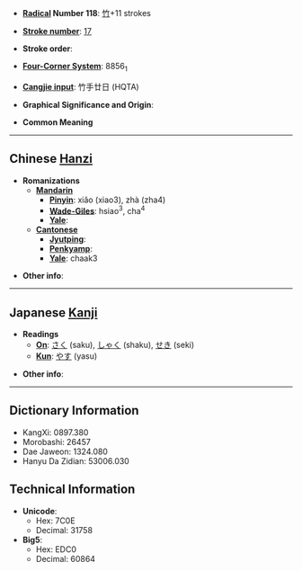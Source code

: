 * '''[[Wiktionary:Chinese radical index| Radical]] Number 118''': [[Wiktionary:Chinese radical index 竹|竹]]+11 strokes

* '''[[Wiktionary:Chinese total strokes index|Stroke number]]''': [[Wiktionary:Chinese total strokes index 17|17]]

* '''Stroke order''': 

* '''[[Wiktionary:Chinese four corner index|Four-Corner System]]''': 8856<sub>1</sub>

* '''[[Wiktionary:Chinese Cangjie index|Cangjie input]]''': 竹手廿日 (HQTA)

* '''Graphical Significance and Origin''': 

* '''Common Meaning'''

----

== Chinese [[Hanzi]] ==

* '''Romanizations'''
** '''[[Mandarin]]'''
*** '''[[Pinyin]]''': xiǎo (xiao3), zhà (zha4)
*** '''[[Wade-Giles]]''': hsiao<sup>3</sup>, cha<sup>4</sup>
*** '''[[Yale]]''': 
** '''[[Cantonese]]'''
*** '''[[Jyutping]]''':
*** '''[[Penkyamp]]''': 
*** '''[[Yale]]''': chaak3

* '''Other info''': 

----

== Japanese [[Kanji]] ==

* '''Readings'''
** '''[[On]]''': [[さく]] (saku), [[しゃく]] (shaku), [[せき]] (seki)
** '''[[Kun]]''': [[やす]] (yasu)

* '''Other info''':  

----

== Dictionary Information ==

* KangXi: 0897.380
* Morobashi: 26457
* Dae Jaweon: 1324.080
* Hanyu Da Zidian: 53006.030

== Technical Information ==

* '''Unicode''':
** Hex: 7C0E
** Decimal: 31758
* '''Big5''':
** Hex: EDC0
** Decimal: 60864